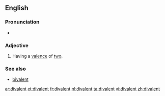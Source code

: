 ==English==

===Pronunciation===
* {{a|UK}} {{IPA|/daɪˈveɪlənt/}}

===Adjective===
{{en-adj|-}}

# {{context|chemistry|lang=en}} Having a [[valence]] of [[two]].

===See also===
* [[bivalent]]

[[ar:divalent]]
[[et:divalent]]
[[fr:divalent]]
[[nl:divalent]]
[[ta:divalent]]
[[vi:divalent]]
[[zh:divalent]]